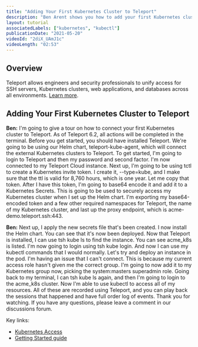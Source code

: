 ```yaml
---
title: "Adding Your First Kubernetes Cluster to Teleport"
description: "Ben Arent shows you how to add your first Kubernetes cluster to Teleport."
layout: tutorial
associatedLabels: ["kubernetes", "kubectl"]
publicationDate: "2021-05-20"
videoId: "2diX_UAmJ1c"
videoLength: "02:53"
---
```


## Overview

Teleport allows engineers and security professionals to unify access for SSH servers, Kubernetes clusters, web applications, and databases across all environments. [Learn more](/docs/).

## Adding Your First Kubernetes Cluster to Teleport

**Ben:** I'm going to give a tour on how to connect your first Kubernetes cluster to Teleport. As of Teleport 6.2, all actions will be completed in the terminal. Before you get started, you should have installed Teleport. We're going to be using our Helm chart, teleport-kube-agent, which will connect the external Kubernetes clusters to Teleport. To get started, I'm going to login to Teleport and then my password and second factor. I'm now connected to my Teleport Cloud instance. Next up, I'm going to be using tctl to create a Kubernetes invite token. I create it, --type=kube, and I make sure that the ttl is valid for 8,760 hours, which is one year. Let me copy that token. After I have this token, I'm going to base64 encode it and add it to a Kubernetes Secrets. This is going to be used to securely access my Kubernetes cluster when I set up the Helm chart. I'm exporting my base64-encoded token and a few other required namespaces for Teleport, the name of my Kubernetes cluster, and last up the proxy endpoint, which is acme-demo.teleport.ssh:443.

**Ben:** Next up, I apply the new secrets file that's been created. I now install the Helm chart. You can see that it's now been deployed. Now that Teleport is installed, I can use tsh kube ls to find the instance. You can see acme_k8s is listed. I'm now going to login using tsh kube login. And now I can use my kubectl commands that I would normally. Let's try and deploy an instance in the pod. I'm having an issue that I can't connect. This is because my current access role hasn't given me the correct group. I'm going to now add it to my Kubernetes group now, picking the system:masters superadmin role. Going back to my terminal, I can tsh kube ls again, and then I'm going to login to the acme_k8s cluster. Now I'm able to use kubectl to access all of my resources. All of these are recorded using Teleport, and you can play back the sessions that happened and have full order log of events. Thank you for watching. If you have any questions, please leave a comment in our discussions forum.

Key links:

- [Kubernetes Access](/docs/kubernetes-access/introduction/)
- [Getting Started guide](/docs/kubernetes-access/getting-started/)
